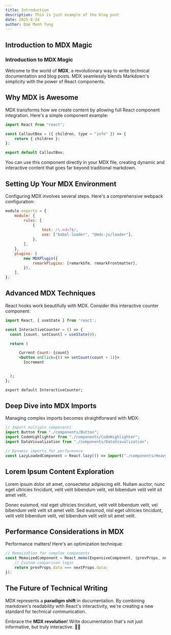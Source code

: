 ```yaml
---
title: Introduction
description: This is just example of the blog post
date: 2025-8-24
author: Dao Manh Tung
---
```


## Introduction to MDX Magic

### Introduction to MDX Magic

Welcome to the world of **MDX**, a revolutionary way to write technical documentation and blog posts. MDX seamlessly blends Markdown's simplicity with the power of React components.

## Why MDX is Awesome

MDX transforms how we create content by allowing full React component integration. Here's a simple component example:

```jsx
import React from "react";

const CalloutBox = ({ children, type = "info" }) => {
    return { children };
};

export default CalloutBox;
```

You can use this component directly in your MDX file, creating dynamic and interactive content that goes far beyond traditional markdown.

## Setting Up Your MDX Environment

Configuring MDX involves several steps. Here's a comprehensive webpack configuration:

```javascript
module.exports = {
    module: {
        rules: [
            {
                test: /\.mdx?$/,
                use: ["babel-loader", "@mdx-js/loader"],
            },
        ],
    },
    plugins: [
        new MDXPlugin({
            remarkPlugins: [remarkGfm, remarkFrontmatter],
        }),
    ],
};
```

## Advanced MDX Techniques

React hooks work beautifully with MDX. Consider this interactive counter component:

```jsx
import React, { useState } from 'react';

const InteractiveCounter = () => {
  const [count, setCount] = useState(0);

  return (

      Current Count: {count}
      <button onClick={() => setCount(count + 1)}>
        Increment


  );
};

export default InteractiveCounter;
```

## Deep Dive into MDX Imports

Managing complex imports becomes straightforward with MDX:

```typescript
// Import multiple components
import Button from "./components/Button";
import CodeHighlighter from "./components/CodeHighlighter";
import DataVisualization from "./components/DataVisualization";

// Dynamic imports for performance
const LazyLoadedComponent = React.lazy(() => import("./components/HeavyComponent"));
```

## Lorem Ipsum Content Exploration

Lorem ipsum dolor sit amet, consectetur adipiscing elit. Nullam auctor, nunc eget ultricies tincidunt, velit velit bibendum velit, vel bibendum velit velit sit amet velit.

Donec euismod, nisl eget ultricies tincidunt, velit velit bibendum velit, vel bibendum velit velit sit amet velit. Sed euismod, nisl eget ultricies tincidunt, velit velit bibendum velit, vel bibendum velit velit sit amet velit.

## Performance Considerations in MDX

Performance matters! Here's an optimization technique:

```javascript
// Memoization for complex components
const MemoizedComponent = React.memo(ExpensiveComponent, (prevProps, nextProps) => {
    // Custom comparison logic
    return prevProps.data === nextProps.data;
});
```

## The Future of Technical Writing

MDX represents a **paradigm shift** in documentation. By combining markdown's readability with React's interactivity, we're creating a new standard for technical communication.

Embrace the **MDX revolution**! Write documentation that's not just informative, but truly interactive. 🚀📝
